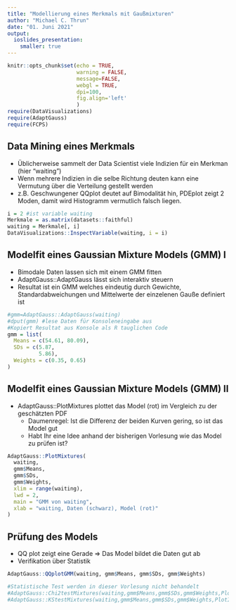 ---
title: "Modellierung eines Merkmals mit Gaußmixturen"
author: "Michael C. Thrun"
date: "01. Juni 2021"
output: 
  ioslides_presentation:
    smaller: true
---
<style>
  slides > slide {
  overflow-x: auto !important;
  overflow-y: auto !important;
  }
</style>
```{r setup, include=FALSE}
knitr::opts_chunk$set(echo = TRUE,
                      warning = FALSE,
                      message=FALSE,
                      webgl = TRUE,
                      dpi=100,
                      fig.align='left'
                      )
require(DataVisualizations)
require(AdaptGauss)
require(FCPS)
```

## Data Mining eines Merkmals
- Üblicherweise sammelt der Data Scientist viele Indizien für ein Merkman (hier "waiting")
- Wenn mehrere Indizien in die selbe Richtung deuten kann eine Vermutung über die Verteilung gestellt werden
- z.B. Geschwungener QQplot deutet auf Bimodalität hin, PDEplot zeigt 2 Moden, damit wird Histogramm vermutlich falsch liegen.

```{r}
i = 2 #ist variable waiting
Merkmale = as.matrix(datasets::faithful)
waiting = Merkmale[, i] 
DataVisualizations::InspectVariable(waiting, i = i)
```

## Modelfit eines Gaussian Mixture Models (GMM) I
- Bimodale Daten lassen sich mit einem GMM fitten
- AdaptGauss::AdaptGauss lässt sich interaktiv steuern
- Resultat ist ein GMM welches eindeutig durch Gewichte, Standardabweichungen und Mittelwerte der einzelenen Gauße definiert ist

```{r}
#gmm=AdaptGauss::AdaptGauss(waiting)
#dput(gmm) #lese Daten für Konsoleneingabe aus
#Kopiert Resultat aus Konsole als R tauglichen Code
gmm = list(
  Means = c(54.61, 80.09),
  SDs = c(5.87,
          5.86),
  Weights = c(0.35, 0.65)
)
```

## Modelfit eines Gaussian Mixture Models (GMM) II
- AdaptGauss::PlotMixtures plottet das Model (rot) im Vergleich zu der geschätzten PDF
    - Daumenregel: Ist die Differenz der beiden Kurven gering, so ist das Model gut
    - Habt Ihr eine Idee anhand der bisherigen Vorlesung wie das Model zu prüfen ist?
    
```{r}
AdaptGauss::PlotMixtures(
  waiting,
  gmm$Means,
  gmm$SDs,
  gmm$Weights,
  xlim = range(waiting),
  lwd = 2,
  main = "GMM von waiting",
  xlab = "waiting, Daten (schwarz), Model (rot)"
)
```  

## Prüfung des Models
- QQ plot zeigt eine Gerade => Das Model bildet die Daten gut ab
- Verifikation über Statistik

```{r}
AdaptGauss::QQplotGMM(waiting, gmm$Means, gmm$SDs, gmm$Weights)

#Statistische Test werden in dieser Vorlesung nicht behandelt
#AdaptGauss::Chi2testMixtures(waiting,gmm$Means,gmm$SDs,gmm$Weights,PlotIt = T)
#AdaptGauss::KStestMixtures(waiting,gmm$Means,gmm$SDs,gmm$Weights,PlotIt = T)
```